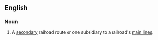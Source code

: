 ==English==
===Noun===
{{en-noun|sg=[[branch]] [[line]]}}
# {{railroads}} A [[secondary]] railroad route or one subsidiary to a railroad's [[main line]]s.